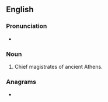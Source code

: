 ==English==

===Pronunciation===
* {{audio|En-us-archons.ogg|Audio (US)|lang=en}}

===Noun===
{{head|en|noun form}}

# {{plural of|archon|lang=en}} Chief magistrates of ancient Athens.

===Anagrams===
* {{anagrams|en|a=achnors|Charons|anchors|ranchos}}